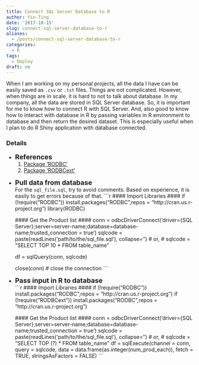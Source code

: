 ```yaml
---
title: Connect SQL Server Database to R
author: Yin-Ting
date: '2017-10-15'
slug: connect-sql-server-database-to-r
aliases: 
  - /posts/connect-sql-server-database-to-r
categories:
  - R
tags:
  - Deploy
draft: no
---
```


When I am working on my personal projects, all the data I have can be easily saved as `.csv` or `.txt` files. Things are not complicated. However, when things are in scale, it is hard to not to talk about database. In my company, all the data are stored in SQL Server database. So, it is important for me to know how to connect R with SQL Server. And, also good to know how to interact with database in R by passing variables in R environment to database and then return the desired dataset. This is especially useful when I plan to do R Shiny application with database connected.

### Details
* **<font size="4">References</font>** <br />
    1. [Package 'RODBC'](https://cran.r-project.org/web/packages/RODBC/RODBC.pdf)
    2. [Package 'RODBCext'](https://cran.r-project.org/web/packages/RODBCext/RODBCext.pdf)
  
\newline
  
* **<font size="4">Pull data from database</font>** <br />
    For the `sql_file.sql`, try to avoid comments. Based on experience, it is easily to get errors because of that. 
    ```r
    #### Import Libraries ####
    if (!require("RODBC")) install.packages("RODBC",repos = "http://cran.us.r-project.org")
    library(RODBC)
    
    #### Get the Product list ####
    conn = odbcDriverConnect('driver={SQL Server};server=server-name;database=database-name;trusted_connection = true')
    sqlcode = paste(readLines('path/to/the/sql_file.sql'), collapse='\n')
    # or, 
    # sqlcode = "SELECT TOP 10 * FROM table_name"
    
    df = sqlQuery(conn, sqlcode) 
    
    close(conn) # close the connection
    ```

* **<font size="4">Pass input in R to database</font>** <br />
    ```r
    #### Import Libraries ####
    if (!require("RODBC")) install.packages("RODBC",repos = "http://cran.us.r-project.org")
    if (!require("RODBCext")) install.packages("RODBC",repos = "http://cran.us.r-project.org")
    
    #### Get the Product list ####
    conn = odbcDriverConnect('driver={SQL Server};server=server-name;database=database-name;trusted_connection = true')
    sqlcode = paste(readLines('path/to/the/sql_file.sql'), collapse='\n')
    # or, 
    # sqlcode = "SELECT TOP (?) * FROM table_name "
    df = sqlExecute(channel = conn, 
                          query = sqlcode,
                          data = data.frame(as.integer(num_prod_each)),
                          fetch = TRUE,
                          stringsAsFactors = FALSE)
    ```



